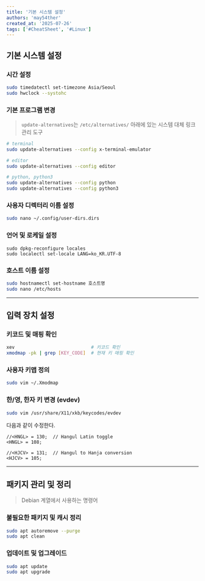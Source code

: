 ```yaml
---
title: '기본 시스템 설정'
authors: 'may54ther'
created_at: '2025-07-26'
tags: ['#CheatSheet', '#Linux']
---
```


## 기본 시스템 설정
### 시간 설정
```sh
sudo timedatectl set-timezone Asia/Seoul
sudo hwclock --systohc
```

### 기본 프로그램 변경
> `update-alternatives`는 `/etc/alternatives/` 아래에 있는 시스템 대체 링크 관리 도구
```sh
# terminal
sudo update-alternatives --config x-terminal-emulator

# editor
sudo update-alternatives --config editor

# python, python3
sudo update-alternatives --config python
sudo update-alternatives --config python3
```

### 사용자 디렉터리 이름 설정
```sh
sudo nano ~/.config/user-dirs.dirs
```

### 언어 및 로케일 설정
```
sudo dpkg-reconfigure locales
sudo localectl set-locale LANG=ko_KR.UTF-8
```

### 호스트 이름 설정
```sh
sudo hostnamectl set-hostname 호스트명
sudo nano /etc/hosts
```

---
## 입력 장치 설정

### 키코드 및 매핑 확인
```sh
xev                            # 키코드 확인
xmodmap -pk | grep [KEY_CODE]  # 현재 키 매핑 확인
```
### 사용자 키맵 정의
```sh
sudo vim ~/.Xmodmap
```

### 한/영, 한자 키 변경 (evdev)
```sh
sudo vim /usr/share/X11/xkb/keycodes/evdev
```
다음과 같이 수정한다.
```
//<HNGL> = 130;  // Hangul Latin toggle
<HNGL> = 108;

//<HJCV> = 131;  // Hangul to Hanja conversion
<HJCV> = 105;
```

---
## 패키지 관리 및 정리
> Debian 계열에서 사용하는 명령어
### 불필요한 패키지 및 캐시 정리
```sh
sudo apt autoremove --purge
sudo apt clean
```
### 업데이트 및 업그레이드
```sh
sudo apt update
sudo apt upgrade
```